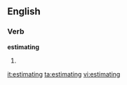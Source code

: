 ==English==
===Verb===
'''estimating'''
# {{present participle of|[[estimate]]}}

[[it:estimating]]
[[ta:estimating]]
[[vi:estimating]]